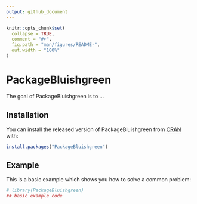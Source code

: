 ```yaml
---
output: github_document
---
```


<!-- README.md is generated from README.Rmd. Please edit that file -->

```r
knitr::opts_chunk$set(
  collapse = TRUE,
  comment = "#>",
  fig.path = "man/figures/README-",
  out.width = "100%"
)
```

# PackageBluishgreen

<!-- badges: start -->
<!-- badges: end -->

The goal of PackageBluishgreen is to ...

## Installation

You can install the released version of PackageBluishgreen from [CRAN](https://CRAN.R-project.org) with:

``` r
install.packages("PackageBluishgreen")
```

## Example

This is a basic example which shows you how to solve a common problem:

```r
# library(PackageBluishgreen)
## basic example code
```
